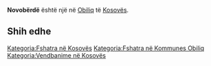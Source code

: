 {{Fshat në 
 | Emri                = Novobërdë
 | EmriAlt                = 
 | NAME_SHORT_FORM=      
 | NAME_GENERIC=      
 | NAME_SORT_NAME_RO=      NOVOBERDE
 | FULL_NAME_RO = Novobërdë
 | FULL_NAME_ND_RO=Novoberde
 | SORT_NAME_RG=NOVOBERDE
 | FULL_NAME_RG=Novobërdë
 | FULL_NAME_ND_RG=Novoberde
 | SRP_NAME_SHORT_FORM=      
 | SRP_NAME_GENERIC=      
 | SRP_NAME_SORT_NAME_RO=      
 | SRP_FULL_NAME_RO = 
 | SRP_FULL_NAME_ND_RO=
 | SRP_SORT_NAME_RG=
 | SRP_FULL_NAME_RG=
 | SRP_FULL_NAME_ND_RG=
 | Emri (Rasa dhanore) = 
 | Figura              = 
 | Shteti              = Kosovo
 | Komuna              = Obiliq
 | Kodi postar         = 
 | Sipërfaqja          = 

 | Popullsia           = 

 | Regj. i popullsisë  = 
 | Dend. e popullsisë  = 
 | Faqja zyrtare       = 
 <!--- Koordinatat ----> 
 | Gjerësia            = 42.617778
 | Gjatësia            = 21.419722
 | Lartësia            = 
}}
'''Novobërdë''' është një [[]] në [[Obiliq]] të [[Kosovës]].

<!-- == Gjeografia == -->
<!-- == Historia == -->
<!-- == Demografia == -->
== Shih edhe ==
{{Komuna Obiliq}}
{{Kosovo-Administrata-Cung}}

[[Kategoria:Fshatra në Kosovës]]
[[Kategoria:Fshatra në Kommunes Obiliq]]
[[Kategoria:Vendbanime në Kosovës]]